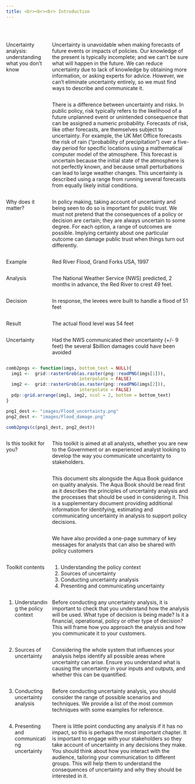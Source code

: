```yaml
---
title: <br><br><br> Introduction
---
```



<style type="text/css">

#TOC {
margin-top: 100px;
}

.leftA{
float: left;
width: 100%;
font-weight: bold;
}

.rightA{
float:right;
width: 75%;
}

.leftB{
float: left;
width: 23%;
}
</style>

<div style="clear: both;"></div>

<br>

<div class = "leftB">
Uncertainty analysis: understanding what you don't know
</div>

<div class = "rightA">
Uncertainty is unavoidable when making forecasts of future events or impacts of policies. Our knowledge of the present is typically incomplete; and we can't be sure what will happen in the future. We can reduce uncertainty due to lack of knowledge by obtaining more information, or asking experts for advice. However, we can't eliminate uncertainty entirely, so we must find ways to describe and communicate it.
</div>

<div class = "rightA">
There is a difference between uncertainty and risks. In public policy, risk typically refers to the likelihood of a future unplanned event or unintended consequence that can be assigned a numeric probability. Forecasts of risk, like other forecasts, are themselves subject to uncertainty. For example, the UK Met Office forecasts the risk of rain (“probability of precipitation”) over a five-day period for specific locations using a mathematical computer model of the atmosphere. This forecast is uncertain because the initial state of the atmosphere is not perfectly known, and because small perturbations can lead to large weather changes. This uncertainty is described using a range from running several forecasts from equally likely initial conditions.
</div>

<div class = "rightA">
In policy making, taking account of uncertainty and being seen to do so is important for public trust. We must not pretend that the consequences of a policy or decision are certain; they are always uncertain to some degree. For each option, a range of outcomes are possible. Implying certainty about one particular outcome can damage public trust when things turn out differently.
</div>

<div class = "leftB">
Why does it matter?
</div>

<div class = "rightA">
Red River Flood, Grand Forks USA, 1997
</div>

<div class = "leftB">
Example
</div>

<div class = "rightA">
The National Weather Service (NWS) predicted, 2 months in advance, the Red River to crest 49 feet.
</div>

<div class = "leftB">
Analysis
</div>

<div class = "rightA">
In response, the levees were built to handle a flood of 51 feet
</div>

<div class = "leftB">
Decision
</div>

<div class = "rightA">
The actual flood level was 54 feet
</div>

<div class = "leftB">
Result
</div>

<div class = "rightA">
Had the NWS communicated their uncertainty (+/- 9 feet) the several $billion damages could have been avoided
</div>

<div class = "leftB">
Uncertainty
</div>

<div style="clear: both;"></div>

```r

comb2pngs <- function(imgs, bottom_text = NULL){
  img1 <-  grid::rasterGrob(as.raster(png::readPNG(imgs[1])),
                            interpolate = FALSE)
  img2 <-  grid::rasterGrob(as.raster(png::readPNG(imgs[2])),
                            interpolate = FALSE)
  pdp::grid.arrange(img1, img2, ncol = 2, bottom = bottom_text)
}

png1_dest <- "images/Flood_uncertainty.png"
png2_dest <- "images/Flood_damage.png"

comb2pngs(c(png1_dest, png2_dest))


```
<div class = "leftB">
Is this toolkit for you?
</div>

<div class = "rightA">
This toolkit is aimed at all analysts, whether you are new to the Government or an experienced analyst looking to develop the way you communicate uncertainty to stakeholders. 
</div>

<div class = "rightA">
This document sits alongside the Aqua Book guidance on quality analysis. The Aqua Book should be read first as it describes the principles of uncertainty analysis and the processes that should be used in considering it. This is a supplementary document providing additional information for identifying, estimating and communicating uncertainty in analysis to support policy decisions.
</div>

<div class = "rightA">
We have also provided a one-page summary of key messages for analysts that can also be shared with policy customers
</div>

<div class = "rightA">
1. Understanding the policy context
2. Sources of uncertainty
3. Conducting uncertainty analysis
4. Presenting and communicating uncertainty
</div>

<div class = "leftB">
Toolkit contents
</div>

<div class = "rightA">
Before conducting any uncertainty analysis, it is important to check that you understand how the analysis will be used. What type of decision is being made? Is it a financial, operational, policy or other type of decision? This will frame how you approach the analysis and how you communicate it to your customers. 
</div>

<div class = "leftB">
1. Understanding the policy context
</div>

<div class = "rightA">
Considering the whole system that influences your analysis helps identify all possible areas where uncertainty can arise. Ensure you understand what is causing the uncertainty in your inputs and outputs, and whether this can be quantified.
</div>

<div class = "leftB">
2. Sources of uncertainty
</div>

<div class = "rightA">
Before conducting uncertainty analysis, you should consider the range of possible scenarios and techniques. We provide a list of the most common techniques with some examples for reference.
</div>

<div class = "leftB">
3. Conducting uncertainty analysis
</div>

<div class = "rightA">
There is little point conducting any analysis if it has no impact, so this is perhaps the most important chapter. It is important to engage with your stakeholders so they take account of uncertainty in any decisions they make. You should think about how you interact with the audience, tailoring your communication to different groups. This will help them to understand the consequences of uncertainty and why they should be interested in it.
</div>

<div class = "leftB">
4. Presenting and communicating uncertainty
</div>







